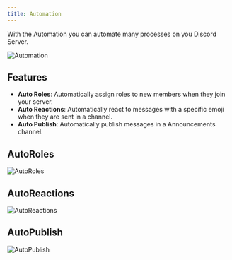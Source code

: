 ```yaml
---
title: Automation
---
```


With the Automation you can automate many processes on you Discord Server.

![Automation](https://a.nocw.site/u/EZV0X3.png)

## Features

- **Auto Roles**: Automatically assign roles to new members when they join your server.
- **Auto Reactions**: Automatically react to messages with a specific emoji when they are sent in a channel.
- **Auto Publish**: Automatically publish messages in a Announcements channel.


## AutoRoles

![AutoRoles](https://a.nocw.site/u/3PdMZC.png)

## AutoReactions

![AutoReactions](https://a.nocw.site/u/zEKlZb.png)

## AutoPublish

![AutoPublish](https://a.nocw.site/u/p2Gyz9.png)	
